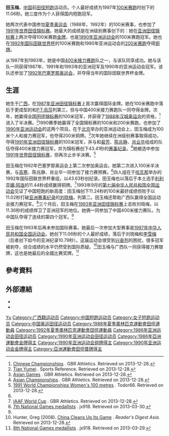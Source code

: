 {{Infobox sportsperson
| name                      =田玉梅
| image                     =
| real_name                 =田玉梅
| native_name               =
| native_name_lang          =
| romanizedname             =Tian Yu-Mei
| birth_name                =
| nationality               ={{CHN-1949}}
| national_team             ={{CHN-1949}}
| ethnicity                 =漢
| hometown                  =
| citizenship               =
| birth_date                ={{Birth date and age|year=1965|month=12|day=29}}
| birth_place               =
| death_date                =
| death_place               =
| resting_place             =
| residence=
| education=
| alma_mater=
| occupation=國家體育總局田徑運動管理中心教練員（2001年－）
| years_active=1984年－
| height=
| weight=
| spouse=
| country={{CHN-1949}}
| sport=田徑
| event=短跑
| collegeteam=
| coach=
| retired=1999年10月16日
| coaching=韋永麗
| worlds=
{{collapsible list
|'''1985年IAAF世界盃'''：4×100公尺接力第七名
|'''1992年IAAF世界盃'''：100公尺第三名
|'''1992年IAAF世界盃'''：4×100公尺接力第一名
}}
| regionals=
{{collapsible list
|'''1986年亞洲運動會'''：田徑4×100公尺接力第一名
|'''1987年亞洲田徑錦標賽'''：100公尺第三名
|'''1987年亞洲田徑錦標賽'''：4×100公尺接力第一名
|'''1990年亞洲運動會'''：田徑100公尺第一名
|'''1990年亞洲運動會'''：田徑200公尺第三名
|'''1990年亞洲運動會'''：田徑4×100公尺接力第一名
|'''1991年亞洲田徑錦標賽'''：100公尺第一名
|'''1991年亞洲田徑錦標賽'''：4×100公尺接力第一名
|'''1993年亞洲田徑錦標賽'''：100公尺第一名
|'''1993年亞洲田徑錦標賽'''：4×100公尺接力第一名
}}
| nationals=
{{collapsible list
|'''1993年中國全國運動會女子組'''：田徑100公尺第二名
|'''1993年中國全國運動會女子組'''：田徑4×100公尺接力第一名
|'''1997年中國全國運動會女子組'''：田徑100公尺第三名
|'''1997年中國全國運動會女子組'''：田徑4×100公尺接力第二名
|'''1999年中國全國田徑錦標賽女子組'''：100公尺第八名
}}
| olympics=
| highestranking=
| pb=
{{collapsible list
|'''60公尺'''：7.43秒（1991年）
|'''100公尺'''：11.06秒（W：-0.6）（1997年）
|'''200公尺'''：24.01秒（W：-1.0）（1990年）
}}
| medaltemplates=
{{MedalCount|type=國際運動賽會
|IAAF World Cup|1|0|1
|亞洲田徑錦標賽|5|0|1
|亞洲運動會|3|0|1
}}
{{MedalCountry|{{CHN-1949}}}}
{{MedalSport|女子田徑}}
{{MedalCompetition|亞洲運動會}}
{{MedalGold|1986年韓國漢城|4×100公尺接力}}
{{MedalGold|1990年中國北京市朝陽區|100公尺}}
{{MedalBronze|1990年中國北京市朝陽區|200公尺}}
{{MedalGold|1990年中國北京市朝陽區|4×100公尺接力}}
{{MedalCompetition|亞洲田徑錦標賽}}
{{MedalBronze|1987年新加坡|100公尺}}
{{MedalGold|1987年新加坡|4×100公尺接力}}
{{MedalGold|1991年馬來西亞吉隆坡|100公尺}}
{{MedalGold|1991年馬來西亞吉隆坡|4×100公尺接力}}
{{MedalGold|1993年菲律賓馬尼拉|100公尺}}
{{MedalGold|1993年菲律賓馬尼拉|4×100公尺接力}}
{{MedalCompetition|IAAF World Cup}}
{{MedalBronze|1992年古巴哈瓦那|100公尺}}
{{MedalGold|1992年古巴哈瓦那|4×100公尺接力}}
| updated=2022年2月26日
}}
'''田玉梅'''{{BD|1965年|12月28日||}}，[[中华人民共和国|中国]]前[[田径|田径]][[短跑|短跑]]运动员。个人最好成绩为1997年[[100米赛跑|100米赛跑]]时创下的11.06秒。她三度作为个人获得国内短跑冠军。

她两次代表中国参加[[夏季奥运会|夏季奥运会]]（1988年、1992年）的100米赛事，也参加了[[1991年世界田径锦标赛|1991年世界田径锦标赛]]。她最大的成绩是在洲级别赛事创下的：她在[[亚洲田径锦标赛|亚洲田径锦标赛]]上两次夺得100米赛跑[[金牌|金牌]]，也是[[1990年亚洲运动会|1990年亚洲运动会]]的100米赛跑冠军。她也在[[1992年国际田联世界杯|1992年国际田联世界杯]]的100米赛跑和1990年亚洲运动会的[[200米赛跑|200米赛跑]]夺得[[铜牌|铜牌]]。

从1987年到1993年，她是中国[[400米接力赛跑|400米接力赛跑]]队之一，与该队同享成功。她与该队一同获得1987年、1991年和1993年的亚洲冠军及1990年的亚洲运动会冠军。该队还参加了[[1992年夏季奥林匹克运动会|1992年巴塞罗那奥运会]]，并夺得当年的国际田联世界杯金牌。

== 生涯 ==
她生于[[广西|广西]]，在[[1987年亚洲田径锦标赛|1987年亚洲田径锦标赛]]上首次赢得国际金牌。她在100米赛跑中落后于更成型的{{tsl|en|Lydia de Vega|利迪娅·德贝加}}和[[P·T·烏莎|P·T·烏莎]]列第三，但与中国400米接力赛跑队一同夺得金牌。次年，她赢得[[全国田径锦标赛|全国田径锦标赛]]的100米冠军，并获得了[[1988年夏季奥林匹克运动会田径比赛|1988年汉城奥运会]]的资格，<ref name=CHN>[http://www.gbrathletics.com/nc/chn.htm Chinese Championships] {{Wayback|url=http://www.gbrathletics.com/nc/chn.htm |date=20181004113330 }}. GBR Athletics. Retrieved on 2013-12-28.</ref>进入了半决赛。<ref name=SR>[https://web.archive.org/web/20200418110623/https://www.sports-reference.com/olympics/athletes/ti/tian-yumei-1.html Tian Yumei] {{Wayback|url=https://www.sports-reference.com/olympics/athletes/ti/tian-yumei-1.html |date=20081208045453 }}. Sports Reference. Retrieved on 2013-12-28.</ref>1990赛季她赢得了全国锦标赛的100米和200米赛跑，也参加了[[1990年亚洲运动会田径比赛|1990年亚洲运动会]]的这两个项目。在于[[北京|北京]]举办的亚洲运动会上，田玉梅成为100米个人和接力赛冠军，也夺得200米铜牌。<ref>[http://www.gbrathletics.com/ic/asg.htm Asian Games] {{Wayback|url=http://www.gbrathletics.com/ic/asg.htm |date=20181119062822 }}. GBR Athletics. Retrieved on 2013-12-28.</ref>次年她继续在洲级别赛事取得成功，夺得[[1991年亚洲田径锦标赛|1991年亚洲田径锦标赛]]的100米冠军，并与和[[裴芳|裴芳]]、[[陈兆静|陈兆静]]、[[肖业华|肖业华]]组成的队伍夺得400米接力赛冠军，并为锦标赛创下43.41秒的[[亚洲田径锦标赛纪录列表|赛事纪录]]。<ref name=AC>[http://www.gbrathletics.com/ic/asc.htm Asian Championships] {{Wayback|url=http://www.gbrathletics.com/ic/asc.htm |date=20180923173114 }}. GBR Athletics. Retrieved on 2013-12-28.</ref>她被选中参加[[1991年世界田径锦标赛|1991年世界田径锦标赛]]，但再次止步半决赛。<ref>[http://todor66.com/athletics/world/1991/Women_100m.html 1991 World Championships Women's 100 metres] {{Wayback|url=http://todor66.com/athletics/world/1991/Women_100m.html |date=20110824181833 }}. Todor66. Retrieved on 2013-12-28.</ref>

田玉梅在1992年巴塞罗那奥运会上第二次参加奥运会。她第二次进入100米半决赛，与[[高寒|高寒]]、陈兆静、肖业华一同参加了接力赛预赛。<ref name=SR/>四人组在于[[哈瓦那|哈瓦那]]举办的1992年国际田联世界杯重组，以43.63秒创纪录。田玉梅也以落后于本土选手[[利利亚娜·阿连|利利亚娜·阿连]]的11.44秒成绩赢得铜牌。<ref>[http://www.gbrathletics.com/ic/wp.htm IAAF World Cup] {{Wayback|url=http://www.gbrathletics.com/ic/wp.htm |date=20101226115736 }}. GBR Athletics. Retrieved on 2013-12-28.</ref>1993年9月的[[第七届中华人民共和国全国运动会田径比赛|第七届中华人民共和国全国运动会]]见证了中国短跑的新高度：田玉梅创下11.24秒的100米最好成绩但败于以11.02秒打破[[亚洲田径锦标赛纪录列表|亚洲赛事纪录]]的[[刘晓梅_(运动员)|刘晓梅]]，列第二。田玉梅还帮助广西队赢得全国运动会接力赛冠军。<ref>[http://www.jx918.net/Result/ShowArticle.asp?ArticleID=199 7th National Games medallists] {{webarchive|url=https://web.archive.org/web/20151117022654/http://www.jx918.net/Result/ShowArticle.asp?ArticleID=199 |date=2015-11-17 }}. jx918. Retrieved on 2013-03-30.</ref>三个月后，田玉梅在[[1993年亚洲田径锦标赛|1993年亚洲田径锦标赛]]上击败刘晓梅，以11.36秒的成绩捍卫了亚洲冠军的地位。她俩一同参加了中国400米接力赛队，为中国队夺得了连续的第四个冠军。<ref name=AC/>

田玉梅在1993年后再未参加国际赛事。她最后一次参加大型赛事是[[第八届中华人民共和国全国运动会田径比赛|1997年中华人民共和国全国运动会]]。她创下11.06秒的个人最好成绩，落后于刘晓梅和[[李雪梅|李雪梅]]（后者创下如今的亚洲纪录10.79秒）。这届运动会很受到[[兴奋剂|兴奋剂]]的困扰，很多冠军被剥夺，综合成绩的水平仍然受到国际质疑。<ref>Hunter, Greg (2008). [http://www.rdasia.com/china_cleans_up_its_game China Cleans Up Its Game] {{Wayback|url=http://www.rdasia.com/china_cleans_up_its_game |date=20130519123824 }}. ''Reader's Digest Asia''. Retrieved on 2013-12-28.</ref>田玉梅与广西队一同获得接力赛银牌，这也是她最后的全國比赛奖牌。<ref>[http://www.jx918.net/Result/ShowArticle.asp?ArticleID=228 8th National Games medallists] {{webarchive|url=https://web.archive.org/web/20131228085416/http://www.jx918.net/Result/ShowArticle.asp?ArticleID=228 |date=2013-12-28 }} . jx918. Retrieved on 2013-03-29.</ref>

== 參考資料 ==
{{Reflist}}

== 外部連結 ==
*{{IOC profile|id=yu-mei-tian}}
*{{IAAF name|62738}}

{{亚洲运动会田径比赛女子100米冠军}}

{{Authority control}}
{{DEFAULTSORT:Tian田}}
[[Category:田姓|Yu]]
[[Category:广西籍运动员|Category:广西籍运动员]]
[[Category:中国短跑运动员|Category:中国短跑运动员]]
[[Category:女子短跑运动员|Category:女子短跑运动员]]
[[Category:中国奥运田径运动员|Category:中国奥运田径运动员]]
[[Category:1988年夏季奧林匹克運動會田徑運動員|Category:1988年夏季奧林匹克運動會田徑運動員]]
[[Category:1992年夏季奧林匹克運動會田徑運動員|Category:1992年夏季奧林匹克運動會田徑運動員]]
[[Category:1986年亚洲运动会田径运动员|Category:1986年亚洲运动会田径运动员]]
[[Category:1990年亚洲运动会田径运动员|Category:1990年亚洲运动会田径运动员]]
[[Category:1986年亞洲運動會金牌得主|Category:1986年亞洲運動會金牌得主]]
[[Category:1990年亚洲运动会铜牌得主|Category:1990年亚洲运动会铜牌得主]]
[[Category:1990年亚洲运动会金牌得主|Category:1990年亚洲运动会金牌得主]]
[[Category:亞洲運動會田徑獎牌得主|Category:亞洲運動會田徑獎牌得主]]